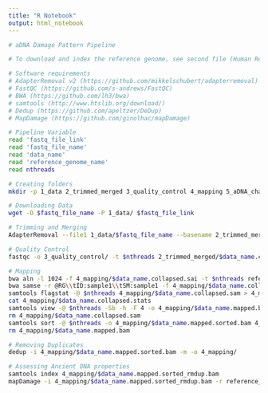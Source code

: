 ---
title: "R Notebook"
output: html_notebook
---

```{bash}
# aDNA Damage Pattern Pipeline

# To download and index the reference genome, see second file (Human Reference Genome Download and Indexing).

# Software requirements
# AdapterRemoval v2	(https://github.com/mikkelschubert/adapterremoval)
# FastQC (https://github.com/s-andrews/FastQC)
# BWA (https://github.com/lh3/bwa)
# samtools (http://www.htslib.org/download/)
# Dedup (https://github.com/apeltzer/DeDup)
# MapDamage (https://github.com/ginolhac/mapDamage)

# Pipeline Variable
read 'fastq_file_link'
read 'fastq_file_name'
read 'data_name'
read 'reference_genome_name'
read nthreads

# Creating folders
mkdir -p 1_data 2_trimmed_merged 3_quality_control 4_mapping 5_aDNA_characteristics

# Downloading Data
wget -O $fastq_file_name -P 1_data/ $fastq_file_link

# Trimming and Merging
AdapterRemoval --file1 1_data/$fastq_file_name --basename 2_trimmed_merged/$data_name --collapse --gzip --threads $nthreads

# Quality Control
fastqc -o 3_quality_control/ -t $nthreads 2_trimmed_merged/$data_name.collapsed.gz 2_trimmed_merged/$data_name.pair1.truncated.gz 2_trimmed_merged/$data_name.pair2.truncated.gz 

# Mapping
bwa aln -l 1024 -f 4_mapping/$data_name.collapsed.sai -t $nthreads reference_genome/$reference_genome_name 2_trimmed_merged/$data_name.collapsed.gz
bwa samse -r @RG\\tID:sample1\\tSM:sample1 -f 4_mapping/$data_name.collapsed.sam reference_genome/$reference_genome_name 4_mapping/$data_name.collapsed.sai 2_trimmed_merged/$data_name.collapsed.gz
samtools flagstat -@ $nthreads 4_mapping/$data_name.collapsed.sam > 4_mapping/$data_name.collapsed.stats
cat 4_mapping/$data_name.collapsed.stats
samtools view -@ $nthreads -Sb -h -F 4 -o 4_mapping/$data_name.mapped.bam 4_mapping/$data_name.collapsed.sam
rm 4_mapping/$data_name.collapsed.sam
samtools sort -@ $nthreads -o 4_mapping/$data_name.mapped.sorted.bam 4_mapping/$data_name.mapped.bam
rm 4_mapping/$data_name.mapped.bam

# Removing Duplicates
dedup -i 4_mapping/$data_name.mapped.sorted.bam -m -o 4_mapping/

# Assessing Ancient DNA properties
samtools index 4_mapping/$data_name.mapped.sorted_rmdup.bam
mapDamage -i 4_mapping/$data_name.mapped.sorted_rmdup.bam -r reference_genome/$reference_genome_name --no-stats -y 0.30 -d 5_aDNA_characteristics
```